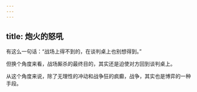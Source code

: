 ```yaml
---
---
---
```

title: 炮火的怒吼
---




有这么一句话：“战场上得不到的，在谈判桌上也别想得到。”

但换个角度来看，战场厮杀的最终目的，其实还是迫使对方回到谈判桌上。

从这个角度来说，除了无理性的冲动和战争狂的疯癫，战争，其实也是博弈的一种手段。